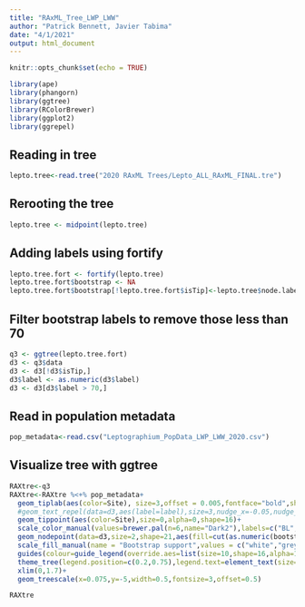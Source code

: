 ```yaml
---
title: "RAxML_Tree_LWP_LWW"
author: "Patrick Bennett, Javier Tabima"
date: "4/1/2021"
output: html_document
---
```


```r
knitr::opts_chunk$set(echo = TRUE)
```

```r
library(ape)
library(phangorn)
library(ggtree)
library(RColorBrewer)
library(ggplot2)
library(ggrepel)
```


## Reading in tree

```r
lepto.tree<-read.tree("2020 RAxML Trees/Lepto_ALL_RAxML_FINAL.tre")
```

## Rerooting the tree

```r
lepto.tree <- midpoint(lepto.tree)
```

## Adding labels using fortify

```r
lepto.tree.fort <- fortify(lepto.tree)
lepto.tree.fort$bootstrap <- NA
lepto.tree.fort$bootstrap[!lepto.tree.fort$isTip]<-lepto.tree$node.label
```

## Filter bootstrap labels to remove those less than 70

```r
q3 <- ggtree(lepto.tree.fort)
d3 <- q3$data
d3 <- d3[!d3$isTip,]
d3$label <- as.numeric(d3$label)
d3 <- d3[d3$label > 70,]
```

## Read in population metadata

```r
pop_metadata<-read.csv("Leptographium_PopData_LWP_LWW_2020.csv")
```

## Visualize tree with ggtree

```r
RAXtre<-q3
RAXtre<-RAXtre %<+% pop_metadata+
  geom_tiplab(aes(color=Site), size=3,offset = 0.005,fontface="bold",show.legend=FALSE)+
  #geom_text_repel(data=d3,aes(label=label),size=3,nudge_x=-0.05,nudge_y=0.05)+
  geom_tippoint(aes(color=Site),size=0,alpha=0,shape=16)+
  scale_color_manual(values=brewer.pal(n=6,name="Dark2"),labels=c("BL","DC","MP","FG","RB","SP"), name="Plantation")+
  geom_nodepoint(data=d3,size=2,shape=21,aes(fill=cut(as.numeric(bootstrap),c(70,80,90,Inf),right=F, include.lowest=T)))+
  scale_fill_manual(name = "Bootstrap support",values = c("white","grey60","black"),labels = c("70-79", "80-89", "90-100"))+
  guides(colour=guide_legend(override.aes=list(size=10,shape=16,alpha=1)))+
  theme_tree(legend.position=c(0.2,0.75),legend.text=element_text(size=12),legend.title=element_text(size=12),text=element_text(size=12,face="bold"),legend.margin=margin(t = 0, unit='cm'),legend.box.margin=margin(t = 0, unit='cm'))+
  xlim(0,1.7)+
  geom_treescale(x=0.075,y=-5,width=0.5,fontsize=3,offset=0.5)

RAXtre
```

